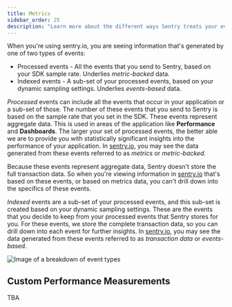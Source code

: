 ```yaml
---
title: Metrics
sidebar_order: 25
description: "Learn more about the different ways Sentry treats your events."
---
```


When you're using sentry.io, you are seeing information that's generated by one of two types of events:

- Processed events - All the events that you send to Sentry, based on your SDK sample rate. Underlies _metric-backed_ data.
- Indexed events - A sub-set of your processed events, based on your dynamic sampling settings. Underlies _events-based_ data.

_Processed_ events can include all the events that occur in your application or a sub-set of those. The number of these events that you send to Sentry is based on the sample rate that you set in the SDK. These events represent aggregate data. This is used in areas of the application like **Performance** and **Dashboards**. The larger your set of processed events, the better able we are to provide you with statistically significant insights into the performance of your application. In [sentry.io](https://sentry.io), you may see the data generated from these events referred to as _metrics_ or _metric-backed_.

Because these events represent aggregate data, Sentry doesn't store the full transaction data. So when you're viewing information in [sentry.io](https://sentry.io) that's based on these events, or based on metrics data, you can't drill down into the specifics of these events. 

_Indexed_ events are a sub-set of your processed events, and this sub-set is created based on your dynamic sampling settings. These are the events that you decide to keep from your processed events that Sentry stores for you. For these events, we store the complete transaction data, so you can drill down into each event for further insights. In [sentry.io](https://sentry.io), you may see the data generated from these events referred to as _transaction data_ or _events-based_.  

![Image of a breakdown of event types](metrics-events-subsets.png)

<!-- TO DO: TALK ABOUT DIFFERENT USE CASES HERE -->

## Custom Performance Measurements

TBA
